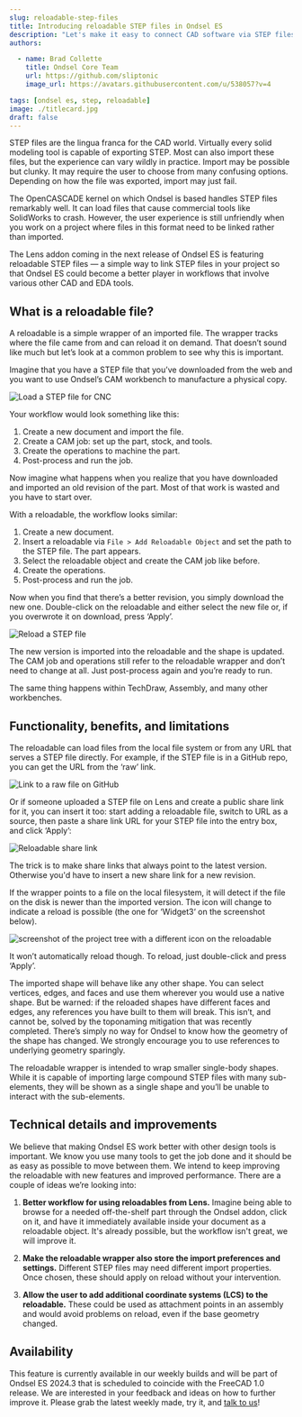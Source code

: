 ```yaml
---
slug: reloadable-step-files
title: Introducing reloadable STEP files in Ondsel ES
description: "Let's make it easy to connect CAD software via STEP files"
authors:

  - name: Brad Collette
    title: Ondsel Core Team
    url: https://github.com/sliptonic
    image_url: https://avatars.githubusercontent.com/u/538057?v=4

tags: [ondsel es, step, reloadable]
image: ./titlecard.jpg
draft: false
---
```


STEP files are the lingua franca for the CAD world. Virtually every solid modeling tool is capable of exporting STEP. Most can also import these files, but the experience can vary wildly in practice. Import may be possible but clunky. It may require the user to choose from many confusing options. Depending on how the file was exported, import may just fail. 

<!-- truncate -->

The OpenCASCADE kernel on which Ondsel is based handles STEP files remarkably well. It can load files that cause commercial tools like SolidWorks to crash. However, the user experience is still unfriendly when you work on a project where files in this format need to be linked rather than imported.

The Lens addon coming in the next release of Ondsel ES is featuring reloadable STEP files — a simple way to link STEP files in your project so that Ondsel ES could become a better player in workflows that involve various other CAD and EDA tools.

## What is a reloadable file?

A reloadable is a simple wrapper of an imported file. The wrapper tracks where the file came from and can reload it on demand. That doesn’t sound like much but let’s look at a common problem to see why this is important.

Imagine that you have a STEP file that you’ve downloaded from the web and you want to use Ondsel’s CAM workbench to manufacture a physical copy.

![Load a STEP file for CNC](load-for-cnc.webp)

Your workflow would look something like this:

1. Create a new document and import the file.
2. Create a CAM job: set up the part, stock, and tools.
3. Create the operations to machine the part.
4. Post-process and run the job.

Now imagine what happens when you realize that you have downloaded and imported an old revision of the part. Most of that work is wasted and you have to start over.

With a reloadable, the workflow looks similar:

1. Create a new document.
2. Insert a reloadable via `File > Add Reloadable Object` and set the path to the STEP file. The part appears.
3. Select the reloadable object and create the CAM job like before.
4. Create the operations.
5. Post-process and run the job.

Now when you find that there’s a better revision, you simply download the new one. Double-click on the reloadable and either select the new file or, if you overwrote it on download, press ‘Apply’. 

![Reload a STEP file](reload-step-file.webp)

The new version is imported into the reloadable and the shape is updated. The CAM job and operations still refer to the reloadable wrapper and don’t need to change at all. Just post-process again and you’re ready to run.

The same thing happens within TechDraw, Assembly, and many other workbenches.

## Functionality, benefits, and limitations

The reloadable can load files from the local file system or from any URL that serves a STEP file directly. For example, if the STEP file is in a GitHub repo, you can get the URL from the ‘raw’ link. 

![Link to a raw file on GitHub](link-to-raw-file-on-github.webp)

Or if someone uploaded a STEP file on Lens and create a public share link for it, you can insert it too: start adding a reloadable file, switch to URL as a source, then paste a share link URL for your STEP file into the entry box, and click ‘Apply’:

![Reloadable share link](reloadable-share-link.webp)

The trick is to make share links that always point to the latest version. Otherwise you'd have to insert a new share link for a new revision.

If the wrapper points to a file on the local filesystem, it will detect if the file on the disk is newer than the imported version. The icon will change to indicate a reload is possible (the one for ‘Widget3‘ on the screenshot below).

![screenshot of the project tree with a different icon on the reloadable](object-is-reloadable.webp)

It won’t automatically reload though. To reload, just double-click and press ‘Apply’.

The imported shape will behave like any other shape. You can select vertices, edges, and faces and use them wherever you would use a native shape. But be warned: if the reloaded shapes have different faces and edges, any references you have built to them will break. This isn’t, and cannot be, solved by the toponaming mitigation that was recently completed. There’s simply no way for Ondsel to know how the geometry of the shape has changed. We strongly encourage you to use references to underlying geometry sparingly.

The reloadable wrapper is intended to wrap smaller single-body shapes. While it is capable of importing large compound STEP files with many sub-elements, they will be shown as a single shape and you’ll be unable to interact with the sub-elements.

## Technical details and improvements

We believe that making Ondsel ES work better with other design tools is important. We know you use many tools to get the job done and it should be as easy as possible to move between them. We intend to keep improving the reloadable with new features and improved performance. There are a couple of ideas we’re looking into:

1. **Better workflow for using reloadables from Lens.** Imagine being able to browse for a needed off-the-shelf part through the Ondsel addon, click on it, and have it immediately available inside your document as a reloadable object. It's already possible, but the workflow isn't great, we will improve it.

2. **Make the reloadable wrapper also store the import preferences and settings.** Different STEP files may need different import properties. Once chosen, these should apply on reload without your intervention.

3. **Allow the user to add additional coordinate systems (LCS) to the reloadable.** These could be used as attachment points in an assembly and would avoid problems on reload, even if the base geometry changed. 

## Availability

This feature is currently available in our weekly builds and will be part of Ondsel ES 2024.3 that is scheduled to coincide with the FreeCAD 1.0 release. We are interested in your feedback and ideas on how to further improve it. Please grab the latest weekly made, try it, and [talk to us](https://discord.gg/7jmzezyyfP)!
